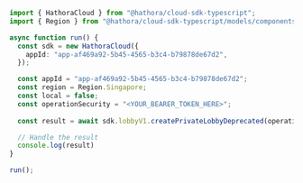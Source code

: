 ```typescript CreatePrivateLobbyDeprecated.ts
import { HathoraCloud } from "@hathora/cloud-sdk-typescript";
import { Region } from "@hathora/cloud-sdk-typescript/models/components";

async function run() {
  const sdk = new HathoraCloud({
    appId: "app-af469a92-5b45-4565-b3c4-b79878de67d2",
  });

  const appId = "app-af469a92-5b45-4565-b3c4-b79878de67d2";
  const region = Region.Singapore;
  const local = false;
  const operationSecurity = "<YOUR_BEARER_TOKEN_HERE>";
  
  const result = await sdk.lobbyV1.createPrivateLobbyDeprecated(operationSecurity, appId, region, local);

  // Handle the result
  console.log(result)
}

run();
```
